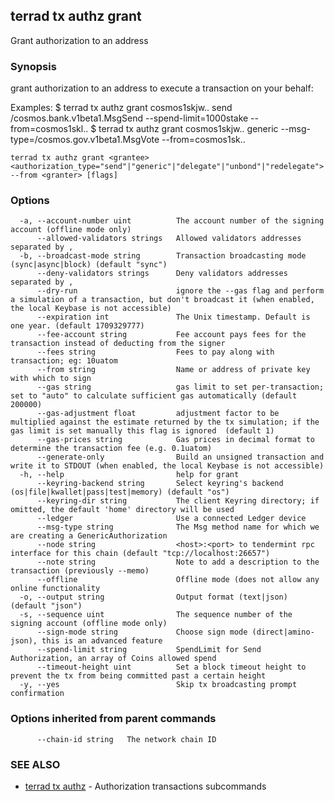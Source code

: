 ## terrad tx authz grant

Grant authorization to an address

### Synopsis

grant authorization to an address to execute a transaction on your behalf:

Examples:
 $ terrad tx authz grant cosmos1skjw.. send /cosmos.bank.v1beta1.MsgSend --spend-limit=1000stake --from=cosmos1skl..
 $ terrad tx authz grant cosmos1skjw.. generic --msg-type=/cosmos.gov.v1beta1.MsgVote --from=cosmos1sk..

```
terrad tx authz grant <grantee> <authorization_type="send"|"generic"|"delegate"|"unbond"|"redelegate"> --from <granter> [flags]
```

### Options

```
  -a, --account-number uint          The account number of the signing account (offline mode only)
      --allowed-validators strings   Allowed validators addresses separated by ,
  -b, --broadcast-mode string        Transaction broadcasting mode (sync|async|block) (default "sync")
      --deny-validators strings      Deny validators addresses separated by ,
      --dry-run                      ignore the --gas flag and perform a simulation of a transaction, but don't broadcast it (when enabled, the local Keybase is not accessible)
      --expiration int               The Unix timestamp. Default is one year. (default 1709329777)
      --fee-account string           Fee account pays fees for the transaction instead of deducting from the signer
      --fees string                  Fees to pay along with transaction; eg: 10uatom
      --from string                  Name or address of private key with which to sign
      --gas string                   gas limit to set per-transaction; set to "auto" to calculate sufficient gas automatically (default 200000)
      --gas-adjustment float         adjustment factor to be multiplied against the estimate returned by the tx simulation; if the gas limit is set manually this flag is ignored  (default 1)
      --gas-prices string            Gas prices in decimal format to determine the transaction fee (e.g. 0.1uatom)
      --generate-only                Build an unsigned transaction and write it to STDOUT (when enabled, the local Keybase is not accessible)
  -h, --help                         help for grant
      --keyring-backend string       Select keyring's backend (os|file|kwallet|pass|test|memory) (default "os")
      --keyring-dir string           The client Keyring directory; if omitted, the default 'home' directory will be used
      --ledger                       Use a connected Ledger device
      --msg-type string              The Msg method name for which we are creating a GenericAuthorization
      --node string                  <host>:<port> to tendermint rpc interface for this chain (default "tcp://localhost:26657")
      --note string                  Note to add a description to the transaction (previously --memo)
      --offline                      Offline mode (does not allow any online functionality
  -o, --output string                Output format (text|json) (default "json")
  -s, --sequence uint                The sequence number of the signing account (offline mode only)
      --sign-mode string             Choose sign mode (direct|amino-json), this is an advanced feature
      --spend-limit string           SpendLimit for Send Authorization, an array of Coins allowed spend
      --timeout-height uint          Set a block timeout height to prevent the tx from being committed past a certain height
  -y, --yes                          Skip tx broadcasting prompt confirmation
```

### Options inherited from parent commands

```
      --chain-id string   The network chain ID
```

### SEE ALSO

* [terrad tx authz](terrad_tx_authz.md)	 - Authorization transactions subcommands


